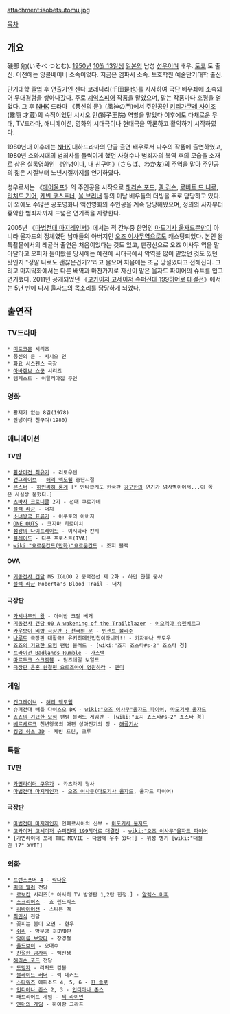attachment:isobetsutomu.jpg

[[목차]]
== 개요 ==
磯部 勉(いそべ つとむ). [[1950년]] [[10월 13일]]생 [[일본]]의 남성 [[성우]]이며 배우. [[도쿄]] 도 출신. 이전에는 앙클베이비 소속이었다. 지금은 엠파시 소속. 토호학원 예술단기대학 출신.

단기대학 졸업 후 연출가인 센다 코레나리(千田是也)를 사사하여 극단 배우좌에 소속되어 무대경험을 쌓아나갔다. 주로 [[셰익스피어]] 작품을 맡았으며, 맡는 작품마다 호평을 얻었다. 그 후 [[NHK]] 드라마 《풍신의 문》(風神の門)에서 주인공인 [[키리가쿠레 사이조]](霧隠 才蔵)의 숙적이었던 시시오 인(獅子王院) 역할을 맡았다 이후에도 다채로운 무대, TV드라마, 애니메이션, 영화의 시대극이나 현대극을 막론하고 활약하기 시작하였다.

1980년대 이후에는 [[NHK]] 대하드라마의 단골 출연 배우로서 다수의 작품에 출연하였고, 1980년 쇼와시대의 범죄사를 들썩이게 했던 사형수나 범죄자의 복역 후의 모습을 소재로 삼은 실록영화인 《안녕이다, 내 친구여》(さらば、わか友)의 주역을 맡아 주인공의 젊은 시절부터 노년시절까지를 연기하였다.

성우로서는 《[[에어울프]]》의 주인공을 시작으로 [[해리슨 포드]], [[멜 깁슨]], [[로버트 드 니로]], [[리처드 기어]], [[케빈 코스트너]], [[율 브리너]] 등의 미남 배우들의 더빙을 주로 담당하고 있다. 이 외에도 수많은 공포영화나 액션영화의 주인공을 계속 담당해왔으며, 정의의 사자부터 흉악한 범죄자까지 드넓은 연기폭을 자랑한다.

2005년 《[[마법전대 마지레인저]]》에서는 적 간부중 한명인 [[마도기사 울자드]]뿐만이 아니라 울자드의 정체였던 남매들의 아버지인 [[오즈 이사무]]역으로도 캐스팅되었다. 본인 왈 특촬물에서의 레귤러 출연은 처음이었다는 것도 있고, 맨정신으로 오즈 이사무 역을 맡아달라고 오퍼가 들어왔을 당시에는 예전에 시대극에서 악역을 많이 맡았던 것도 있던 탓인지 "정말 나로도 괜찮은건가?"라고 물으며 처음에는 조금 망설였다고 전해진다. 그리고 마지막화에서는 다른 배역과 마찬가지로 자신이 맡은 울자드 파이어의 슈트를 입고 연기했다. 2011년 공개되었던 《[[고카이저 고세이저 슈퍼전대 199히어로 대결전]]》에서는 5년 만에 다시 울자드의 목소리를 담당하게 되었다.

== 출연작 ==
=== TV드라마 ===
 * [[미토코몬]] 시리즈
 * 풍신의 문 - 시시오 인
 * 화요 서스펜스 극장
 * [[아바렌보 쇼군]] 시리즈
 * 템페스트 - 이탈리아집 주인

=== 영화 ===
 * 황제가 없는 8월(1978)
 * 안녕이다 친구여(1980)

=== 애니메이션 ===
==== TV판 ====
 * [[환상마전 최유기]] - 리토우텐
 * [[건그레이브]] - [[해리 맥도웰]] 중년시절
 * [[몬스터]] - [[하인리히 룽게]] [* 안타깝게도 한국판 [[강구한]]의 연기가 넘사벽이어서...이 쪽은 사실상 묻혔다.]
 * [[츠바사 크로니클]] 2기 - 선대 쿠로가네
 * [[블랙 라군]] - 더치
 * [[소녀왕국 표류기]] - 이쿠토의 아버지
 * [[ONE OUTS]] - 코지마 히로미치
 * [[섬광의 나이트레이드]] - 이시와라 칸지
 * [[블레이드]] - 디콘 프로스트(TVA)
 * [[wiki:"요르문간드(만화)"요르문간드]] - 조지 블랙

==== OVA ====
 * [[기동전사 건담]] MS IGLOO 2 중력전선 제 2화 - 하만 얀델 중사
 * [[블랙 라군]] Roberta's Blood Trail - 더치

==== 극장판 ====
 * [[가시나무의 왕]] - 아이반 코랄 베거
 * [[기동전사 건담 00 A wakening of the Trailblazer]] - [[이오리아 슈헨베르그]]
 * [[카우보이 비밥 극장판 : 천국의 문]] - [[빈센트 볼라주]]
 * [[나루토]] 극장판 대활극! 유키히메인법첩이라니까!! - 카자하나 도토우
 * [[죠죠의 기묘한 모험]] 팬텀 블러드 - [wiki:"죠지 죠스타#s-2" 죠스타 경] 
 * [[트라이건 Badlands Rumble]] - [[가스백]]
 * [[마르두크 스크램블]] - 딤즈테일 보일드
 * [[극장판 은혼 완결편 요로즈야여 영원하라]] - [[엔미]]

=== 게임 ===
 * [[건그레이브]] - [[해리 맥도웰]]
 * 슈퍼전대 배틀 다이스오 DX - [[wiki:"오즈 이사무"울자드 파이어]], [[마도기사 울자드]]
 * [[죠죠의 기묘한 모험]] 팬텀 블러드 게임판 - [wiki:"죠지 죠스타#s-2" 죠스타 경] 
 * [[베르세르크]] 천년왕국의 매편 성마전기의 장 - [[해골기사]]
 * [[킹덤 하츠 3D]] - 케빈 프린, 크루

=== 특촬 ===
==== TV판 ====
 * [[가면라이더 쿠우가]] - 카츠라기 형사
 * [[마법전대 마지레인저]] - [[오즈 이사무]]([[마도기사 울자드]], 울자드 파이어)

==== 극장판 ====
 * [[마법전대 마지레인저]] 인페르시아의 신부 - [[마도기사 울자드]]
 * [[고카이저 고세이저 슈퍼전대 199히어로 대결전]] - [[wiki:"오즈 이사무"울자드 파이어]]
 * [가면라이더 포제 THE MOVIE - 다함께 우주 왔다!] - 위성 병기 [wiki:"대철인 17" XVII]

=== 외화 ===
 * [[트랜스포머 4]] - [[락다운(ROTF)|락다운]]
 * [[피터 웰러]] 전담
  * [[로보캅]] 시리즈[* 아사히 TV 방영판 1,2탄 한정.] - [[알렉스 머피]]
  * [[스크리머스]] - 죠 헨드릭스
  * [[리바이어선]] - 스티븐 벡
 * [[최민식]] 전담
  * 꽃피는 봄이 오면 - 현우
  * [[쉬리]] - 박무영 ※DVD판
  * [[악마를 보았다]] - 장경철
  * [[올드보이]] - 오대수
  * [[친절한 금자씨]] - 백선생
 * [[해리슨 포드]] 전담
  * [[도망자]] - 리처드 킴블
  * [[블레이드 러너]] - 릭 데커드
  * [[스타워즈]] 에피소드 4, 5, 6 - [[한 솔로]]
  * [[인디아나 존스]] 2, 3 - [[인디아나 존스]]
  * 패트리어트 게임 - [[잭 라이언]]
  * [[엔더의 게임]] - 하이람 그라프
